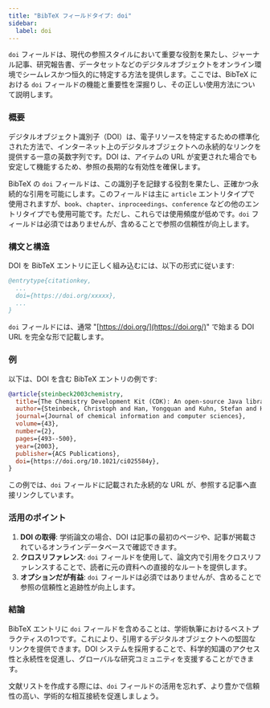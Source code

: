 ```yaml
---
title: "BibTeX フィールドタイプ: doi"
sidebar:
  label: doi
---
```



`doi` フィールドは、現代の参照スタイルにおいて重要な役割を果たし、ジャーナル記事、研究報告書、データセットなどのデジタルオブジェクトをオンライン環境でシームレスかつ恒久的に特定する方法を提供します。ここでは、BibTeX における `doi` フィールドの機能と重要性を深掘りし、その正しい使用方法について説明します。

<CiteDrive />

### 概要

デジタルオブジェクト識別子（DOI）は、電子リソースを特定するための標準化された方法で、インターネット上のデジタルオブジェクトへの永続的なリンクを提供する一意の英数字列です。DOI は、アイテムの URL が変更された場合でも安定して機能するため、参照の長期的な有効性を確保します。

BibTeX の `doi` フィールドは、この識別子を記録する役割を果たし、正確かつ永続的な引用を可能にします。このフィールドは主に `article` エントリタイプで使用されますが、`book`、`chapter`、`inproceedings`、`conference` などの他のエントリタイプでも使用可能です。ただし、これらでは使用頻度が低めです。`doi` フィールドは必須ではありませんが、含めることで参照の信頼性が向上します。

### 構文と構造

DOI を BibTeX エントリに正しく組み込むには、以下の形式に従います:

```bibtex
@entrytype{citationkey,
  ...
  doi={https://doi.org/xxxxx},
  ...
}
```

`doi` フィールドには、通常 "[https://doi.org/](https://doi.org/)" で始まる DOI URL を完全な形で記載します。

### 例

以下は、DOI を含む BibTeX エントリの例です:

```bibtex
@article{steinbeck2003chemistry,
  title={The Chemistry Development Kit (CDK): An open-source Java library for chemo-and bioinformatics},
  author={Steinbeck, Christoph and Han, Yongquan and Kuhn, Stefan and Horlacher, Oliver and Luttmann, Edgar and Willighagen, Egon},
  journal={Journal of chemical information and computer sciences},
  volume={43},
  number={2},
  pages={493--500},
  year={2003},
  publisher={ACS Publications},
  doi={https://doi.org/10.1021/ci025584y},
}
```

この例では、`doi` フィールドに記載された永続的な URL が、参照する記事へ直接リンクしています。

### 活用のポイント

1. **DOI の取得**: 学術論文の場合、DOI は記事の最初のページや、記事が掲載されているオンラインデータベースで確認できます。
2. **クロスリファレンス**: `doi` フィールドを使用して、論文内で引用をクロスリファレンスすることで、読者に元の資料への直接的なルートを提供します。
3. **オプションだが有益**: `doi` フィールドは必須ではありませんが、含めることで参照の信頼性と追跡性が向上します。

### 結論

BibTeX エントリに `doi` フィールドを含めることは、学術執筆におけるベストプラクティスの1つです。これにより、引用するデジタルオブジェクトへの堅固なリンクを提供できます。DOI システムを採用することで、科学的知識のアクセス性と永続性を促進し、グローバルな研究コミュニティを支援することができます。

文献リストを作成する際には、`doi` フィールドの活用を忘れず、より豊かで信頼性の高い、学術的な相互接続を促進しましょう。
